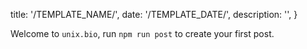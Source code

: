 
  title: '/TEMPLATE_NAME/',
  date: '/TEMPLATE_DATE/',
  description: '',
}

Welcome to `unix.bio`, run `npm run post` to create your first post.

